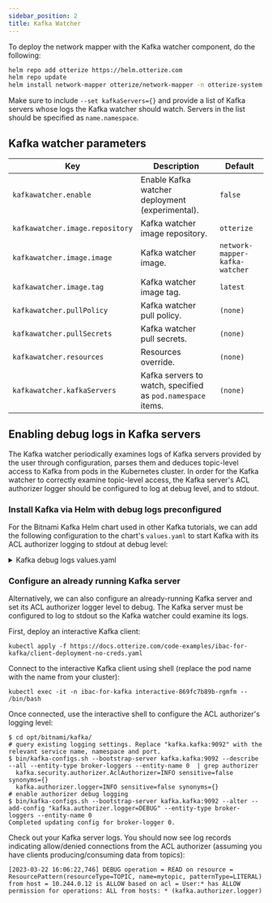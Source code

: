 ```yaml
---
sidebar_position: 2
title: Kafka Watcher
---
```


To deploy the network mapper with the Kafka watcher component, do the following:
```bash
helm repo add otterize https://helm.otterize.com
helm repo update
helm install network-mapper otterize/network-mapper -n otterize-system --create-namespace --set kafkawatcher.enable=true
```
Make sure to include `--set kafkaServers={}` and provide a list of Kafka servers whose logs the Kafka watcher should watch.
Servers in the list should be specified as `name.namespace`.

## Kafka watcher parameters
| Key                             | Description                                                 | Default                        |
|---------------------------------|-------------------------------------------------------------|--------------------------------|
| `kafkawatcher.enable`           | Enable Kafka watcher deployment (experimental).             | `false`                        |
| `kafkawatcher.image.repository` | Kafka watcher image repository.                             | `otterize`                     |
| `kafkawatcher.image.image`      | Kafka watcher image.                                        | `network-mapper-kafka-watcher` |
| `kafkawatcher.image.tag`        | Kafka watcher image tag.                                    | `latest`                       |
| `kafkawatcher.pullPolicy`       | Kafka watcher pull policy.                                  | `(none)`                       |
| `kafkawatcher.pullSecrets`      | Kafka watcher pull secrets.                                 | `(none)`                       |
| `kafkawatcher.resources`        | Resources override.                                         | `(none)`                       |
| `kafkawatcher.kafkaServers`     | Kafka servers to watch, specified as `pod.namespace` items. | `(none)`                       |

## Enabling debug logs in Kafka servers
The Kafka watcher periodically examines logs of Kafka servers provided by the user through configuration,
parses them and deduces topic-level access to Kafka from pods in the Kubernetes cluster.
In order for the Kafka watcher to correctly examine topic-level access, the Kafka server's ACL authorizer logger should be configured
to log at debug level, and to stdout.

### Install Kafka via Helm with debug logs preconfigured
For the Bitnami Kafka Helm chart used in other Kafka tutorials, we can add the following configuration to the chart's
`values.yaml` to start Kafka with its ACL authorizer logging to stdout at debug level:

<details>
<summary>Kafka debug logs values.yaml</summary>

```yaml
log4j: |
  # Licensed to the Apache Software Foundation (ASF) under one or more
  # contributor license agreements.  See the NOTICE file distributed with
  # this work for additional information regarding copyright ownership.
  # The ASF licenses this file to You under the Apache License, Version 2.0
  # (the "License"); you may not use this file except in compliance with
  # the License.  You may obtain a copy of the License at
  #
  #    http://www.apache.org/licenses/LICENSE-2.0
  #
  # Unless required by applicable law or agreed to in writing, software
  # distributed under the License is distributed on an "AS IS" BASIS,
  # WITHOUT WARRANTIES OR CONDITIONS OF ANY KIND, either express or implied.
  # See the License for the specific language governing permissions and
  # limitations under the License.

  # Unspecified loggers and loggers with additivity=true output to server.log and stdout
  # Note that INFO only applies to unspecified loggers, the log level of the child logger is used otherwise
  log4j.rootLogger=INFO, stdout, kafkaAppender

  log4j.appender.stdout=org.apache.log4j.ConsoleAppender
  log4j.appender.stdout.layout=org.apache.log4j.PatternLayout
  log4j.appender.stdout.layout.ConversionPattern=[%d] %p %m (%c)%n

  log4j.appender.kafkaAppender=org.apache.log4j.ConsoleAppender
  log4j.appender.kafkaAppender.layout=org.apache.log4j.PatternLayout
  log4j.appender.kafkaAppender.layout.ConversionPattern=[%d] %p %m (%c)%n

  log4j.appender.stateChangeAppender=org.apache.log4j.ConsoleAppender
  log4j.appender.stateChangeAppender.layout=org.apache.log4j.PatternLayout
  log4j.appender.stateChangeAppender.layout.ConversionPattern=[%d] %p %m (%c)%n

  log4j.appender.requestAppender=org.apache.log4j.ConsoleAppender
  log4j.appender.requestAppender.layout=org.apache.log4j.PatternLayout
  log4j.appender.requestAppender.layout.ConversionPattern=[%d] %p %m (%c)%n

  log4j.appender.cleanerAppender=org.apache.log4j.ConsoleAppender
  log4j.appender.cleanerAppender.layout=org.apache.log4j.PatternLayout
  log4j.appender.cleanerAppender.layout.ConversionPattern=[%d] %p %m (%c)%n

  log4j.appender.controllerAppender=org.apache.log4j.ConsoleAppender
  log4j.appender.controllerAppender.layout=org.apache.log4j.PatternLayout
  log4j.appender.controllerAppender.layout.ConversionPattern=[%d] %p %m (%c)%n

  log4j.appender.authorizerAppender=org.apache.log4j.ConsoleAppender
  log4j.appender.authorizerAppender.layout=org.apache.log4j.PatternLayout
  log4j.appender.authorizerAppender.layout.ConversionPattern=[%d] %p %m (%c)%n


  # Change the line below to adjust ZK client logging
  log4j.logger.org.apache.zookeeper=INFO

  # Change the two lines below to adjust the general broker logging level (output to server.log and stdout)
  log4j.logger.kafka=INFO, stdout
  log4j.logger.org.apache.kafka=INFO

  # Change to DEBUG or TRACE to enable request logging
  log4j.logger.kafka.request.logger=WARN, requestAppender
  log4j.additivity.kafka.request.logger=false

  # Uncomment the lines below and change log4j.logger.kafka.network.RequestChannel$ to TRACE for additional output
  # related to the handling of requests
  #log4j.logger.kafka.network.Processor=TRACE, requestAppender
  #log4j.logger.kafka.server.KafkaApis=TRACE, requestAppender
  #log4j.additivity.kafka.server.KafkaApis=false
  log4j.logger.kafka.network.RequestChannel$=WARN, requestAppender
  log4j.additivity.kafka.network.RequestChannel$=false

  # Change the line below to adjust KRaft mode controller logging
  log4j.logger.org.apache.kafka.controller=INFO, controllerAppender
  log4j.additivity.org.apache.kafka.controller=false

  # Change the line below to adjust ZK mode controller logging
  log4j.logger.kafka.controller=TRACE, controllerAppender
  log4j.additivity.kafka.controller=false

  log4j.logger.kafka.log.LogCleaner=INFO, cleanerAppender
  log4j.additivity.kafka.log.LogCleaner=false

  log4j.logger.state.change.logger=INFO, stateChangeAppender
  log4j.additivity.state.change.logger=false

  # Access denials are logged at INFO level, change to DEBUG to also log allowed accesses
  log4j.logger.kafka.authorizer.logger=DEBUG, authorizerAppender
  log4j.additivity.kafka.authorizer.logger=false
```

Notice the `log4j.logger.kafka.authorizer.logger=DEBUG` line that sets the ACL authorizer logger to debug level.
</details>

### Configure an already running Kafka server
Alternatively, we can also configure an already-running Kafka server and set its ACL authorizer logger level to debug.
The Kafka server must be configured to log to stdout so the Kafka watcher could examine its logs.

First, deploy an interactive Kafka client:
```shell
kubectl apply -f https://docs.otterize.com/code-examples/ibac-for-kafka/client-deployment-no-creds.yaml
```
Connect to the interactive Kafka client using shell (replace the pod name with the name from your cluster):
```shell
kubectl exec -it -n ibac-for-kafka interactive-869fc7b89b-rgmfm -- /bin/bash
```
Once connected, use the interactive shell to configure the ACL authorizer's logging level:
```shell
$ cd opt/bitnami/kafka/
# query existing logging settings. Replace "kafka.kafka:9092" with the relevant service name, namespace and port.
$ bin/kafka-configs.sh --bootstrap-server kafka.kafka:9092 --describe --all --entity-type broker-loggers --entity-name 0  | grep authorizer
  kafka.security.authorizer.AclAuthorizer=INFO sensitive=false synonyms={}
  kafka.authorizer.logger=INFO sensitive=false synonyms={}
# enable authorizer debug logging
$ bin/kafka-configs.sh --bootstrap-server kafka.kafka:9092 --alter --add-config "kafka.authorizer.logger=DEBUG" --entity-type broker-loggers --entity-name 0
Completed updating config for broker-logger 0.
```
Check out your Kafka server logs. You should now see log records indicating allow/denied connections
from the ACL authorizer (assuming you have clients producing/consuming data from topics):
```shell
[2023-03-22 16:06:22,746] DEBUG operation = READ on resource = ResourcePattern(resourceType=TOPIC, name=mytopic, patternType=LITERAL) from host = 10.244.0.12 is ALLOW based on acl = User:* has ALLOW permission for operations: ALL from hosts: * (kafka.authorizer.logger)
```
